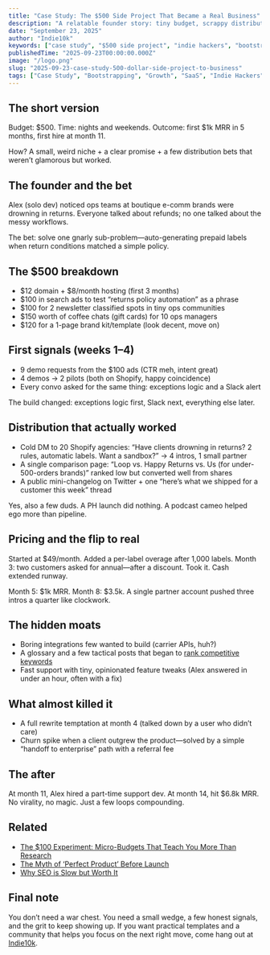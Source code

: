 ```yaml
---
title: "Case Study: The $500 Side Project That Became a Real Business"
description: "A relatable founder story: tiny budget, scrappy distribution, a few right choices—and compounding luck."
date: "September 23, 2025"
author: "Indie10k"
keywords: ["case study", "$500 side project", "indie hackers", "bootstrapping", "growth", "MRR", "Indie10k"]
publishedTime: "2025-09-23T00:00:00.000Z"
image: "/logo.png"
slug: "2025-09-23-case-study-500-dollar-side-project-to-business"
tags: ["Case Study", "Bootstrapping", "Growth", "SaaS", "Indie Hackers"]
---
```


## The short version

Budget: $500. Time: nights and weekends. Outcome: first $1k MRR in 5 months, first hire at month 11.

How? A small, weird niche + a clear promise + a few distribution bets that weren’t glamorous but worked.

## The founder and the bet

Alex (solo dev) noticed ops teams at boutique e-comm brands were drowning in returns. Everyone talked about refunds; no one talked about the messy workflows.

The bet: solve one gnarly sub-problem—auto-generating prepaid labels when return conditions matched a simple policy.

## The $500 breakdown

- $12 domain + $8/month hosting (first 3 months)
- $100 in search ads to test “returns policy automation” as a phrase
- $100 for 2 newsletter classified spots in tiny ops communities
- $150 worth of coffee chats (gift cards) for 10 ops managers
- $120 for a 1-page brand kit/template (look decent, move on)

## First signals (weeks 1–4)

- 9 demo requests from the $100 ads (CTR meh, intent great)
- 4 demos → 2 pilots (both on Shopify, happy coincidence)
- Every convo asked for the same thing: exceptions logic and a Slack alert

The build changed: exceptions logic first, Slack next, everything else later.

## Distribution that actually worked

- Cold DM to 20 Shopify agencies: “Have clients drowning in returns? 2 rules, automatic labels. Want a sandbox?” → 4 intros, 1 small partner
- A single comparison page: “Loop vs. Happy Returns vs. Us (for under-500-orders brands)” ranked low but converted well from shares
- A public mini-changelog on Twitter + one “here’s what we shipped for a customer this week” thread

Yes, also a few duds. A PH launch did nothing. A podcast cameo helped ego more than pipeline.

## Pricing and the flip to real

Started at $49/month. Added a per-label overage after 1,000 labels. Month 3: two customers asked for annual—after a discount. Took it. Cash extended runway.

Month 5: $1k MRR. Month 8: $3.5k. A single partner account pushed three intros a quarter like clockwork.

## The hidden moats

- Boring integrations few wanted to build (carrier APIs, huh?)
- A glossary and a few tactical posts that began to [rank competitive keywords](/blog/2025-09-10-how-to-rank-competitive-keywords)
- Fast support with tiny, opinionated feature tweaks (Alex answered in under an hour, often with a fix)

## What almost killed it

- A full rewrite temptation at month 4 (talked down by a user who didn’t care)
- Churn spike when a client outgrew the product—solved by a simple “handoff to enterprise” path with a referral fee

## The after

At month 11, Alex hired a part-time support dev. At month 14, hit $6.8k MRR. No virality, no magic. Just a few loops compounding.

## Related

- [The $100 Experiment: Micro-Budgets That Teach You More Than Research](/blog/2025-09-18-the-100-experiment)
- [The Myth of ‘Perfect Product’ Before Launch](/blog/2025-09-22-the-myth-of-perfect-product-before-launch)
- [Why SEO is Slow but Worth It](/blog/2025-09-19-why-seo-is-slow-but-worth-it)

## Final note

You don’t need a war chest. You need a small wedge, a few honest signals, and the grit to keep showing up. If you want practical templates and a community that helps you focus on the next right move, come hang out at [Indie10k](/).
